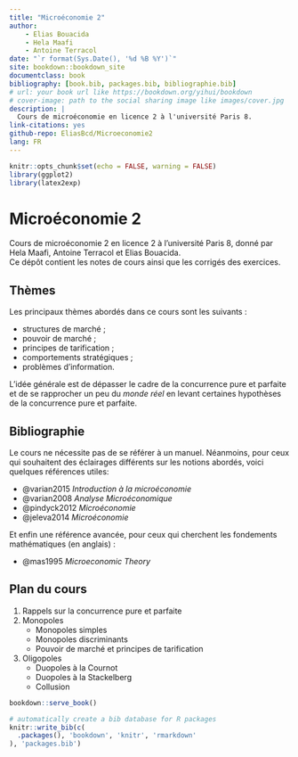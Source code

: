 ```yaml
--- 
title: "Microéconomie 2"
author:
    - Elias Bouacida
    - Hela Maafi
    - Antoine Terracol
date: "`r format(Sys.Date(), '%d %B %Y')`"
site: bookdown::bookdown_site
documentclass: book
bibliography: [book.bib, packages.bib, bibliographie.bib]
# url: your book url like https://bookdown.org/yihui/bookdown
# cover-image: path to the social sharing image like images/cover.jpg
description: |
  Cours de microéconomie en licence 2 à l'université Paris 8.
link-citations: yes
github-repo: EliasBcd/Microeconomie2
lang: FR
---
```


```r
knitr::opts_chunk$set(echo = FALSE, warning = FALSE)
library(ggplot2)
library(latex2exp)
```

# Microéconomie 2

Cours de microéconomie 2 en licence 2 à l'université Paris 8, donné par Hela Maafi, Antoine Terracol et Elias Bouacida.  
Ce dépôt contient les notes de cours ainsi que les corrigés des exercices.

## Thèmes

Les principaux thèmes abordés dans ce cours sont les suivants :

- structures de marché ;
- pouvoir de marché ;
- principes de tarification ;
- comportements stratégiques ;
- problèmes d'information.

L'idée générale est de dépasser le cadre de la concurrence pure et parfaite et de se rapprocher un peu du *monde réel* en levant certaines hypothèses de la concurrence pure et parfaite.

## Bibliographie

Le cours ne nécessite pas de se référer à un manuel. 
Néanmoins, pour ceux qui souhaitent des éclairages différents sur les notions abordés, voici quelques références utiles:

- @varian2015 *Introduction à la microéconomie*
- @varian2008 *Analyse Microéconomique*
- @pindyck2012 *Microéconomie*
- @jeleva2014 *Microéconomie*

Et enfin une référence avancée, pour ceux qui cherchent les fondements mathématiques (en anglais) :

- @mas1995 *Microeconomic Theory*

## Plan du cours

1. Rappels sur la concurrence pure et parfaite
2. Monopoles
    - Monopoles simples
    - Monopoles discriminants
    - Pouvoir de marché et principes de tarification
3. Oligopoles
    - Duopoles à la Cournot
    - Duopoles à la Stackelberg
    - Collusion


```r
bookdown::serve_book()
```


```r
# automatically create a bib database for R packages
knitr::write_bib(c(
  .packages(), 'bookdown', 'knitr', 'rmarkdown'
), 'packages.bib')
```
